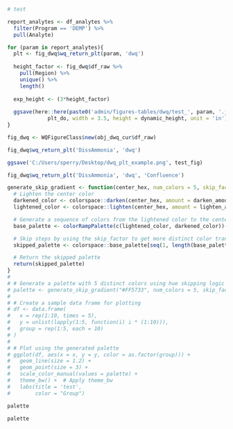 ```r
# test
```

```r
report_analytes <- df_analytes %>%
  filter(Program == 'DEMP') %>%
  pull(Analyte)

for (param in report_analytes){
  plt <- fig_dwq$wq_return_plt(param, 'dwq')
  
  height_factor <- fig_dwq$df_raw %>%
    pull(Region) %>%
    unique() %>%
    length()
  
  exp_height <- (3*height_factor)
  
  ggsave(here::here(paste0('admin/figures-tables/dwq/test_', param, '.jpg')), 
             plt_do, width = 3.5, height = dynamic_height, unit = 'in')
}
```


```r
fig_dwq <- WQFigureClass$new(obj_dwq_cur$df_raw)
```


```r
fig_dwq$wq_return_plt('DissAmmonia', 'dwq')

ggsave('C:/Users/sperry/Desktop/dwq_plt_example.png', test_fig)
```

```r
fig_dwq$wq_return_plt('DissAmmonia', 'dwq', 'Confluence')
```

```r
generate_skip_gradient <- function(center_hex, num_colors = 5, skip_factor = 2, lighten_amount = 0.4, darken_amount = 0.4) {
  # Lighten the center color
  darkened_color <- colorspace::darken(center_hex, amount = darken_amount)
  lightened_color <- colorspace::lighten(center_hex, amount = lighten_amount)

  # Generate a sequence of colors from the lightened color to the center color
  base_palette <- colorRampPalette(c(lightened_color, darkened_color))(num_colors * skip_factor)

  # Skip steps by using the skip_factor to get more distinct color transitions
  skipped_palette <- colorspace::base_palette[seq(1, length(base_palette), by = skip_factor)]

  # Return the skipped palette
  return(skipped_palette)
}
# 
# # Generate a palette with 5 distinct colors using hue skipping logic
# palette <- generate_skip_gradient("#FF5733", num_colors = 5, skip_factor = 5)
# 
# # Create a sample data frame for plotting
# df <- data.frame(
#   x = rep(1:10, times = 5),
#   y = unlist(lapply(1:5, function(i) i * (1:10))),
#   group = rep(1:5, each = 10)
# )
# 
# # Plot using the generated palette
# ggplot(df, aes(x = x, y = y, color = as.factor(group))) +
#   geom_line(size = 1.2) +
#   geom_point(size = 3) +
#   scale_color_manual(values = palette) +
#   theme_bw() +  # Apply theme_bw
#   labs(title = 'test',
#        color = "Group")


```
```r
palette
```


```r
palette
```

